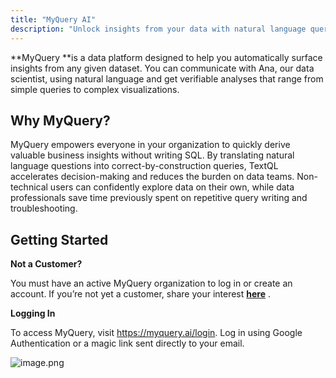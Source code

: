 ```yaml
---
title: "MyQuery AI"
description: "Unlock insights from your data with natural language queries"
---
```


**MyQuery **is a data platform designed to help you automatically surface insights from any given dataset. You can communicate with Ana, our data scientist, using natural language and get verifiable analyses that range from simple queries to complex visualizations.

## Why MyQuery?

MyQuery empowers everyone in your organization to quickly derive valuable business insights without writing SQL. By translating natural language questions into correct-by-construction queries, TextQL accelerates decision-making and reduces the burden on data teams. Non-technical users can confidently explore data on their own, while data professionals save time previously spent on repetitive query writing and troubleshooting.

## Getting Started

**Not a Customer?**

You must have an active MyQuery organization to log in or create an account. If you’re not yet a customer, share your interest [**here**](https://myquery.ai/register) .

**Logging In**

To access MyQuery, visit https://myquery.ai/login. Log in using Google Authentication or a magic link sent directly to your email.

![image.png](/images/image.png)

## 